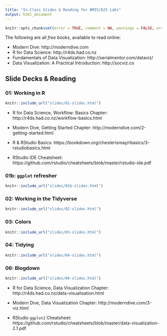 ```yaml
---
title: "In-Class Slides & Reading for BMI5/625 Labs"
output: html_document
---
```


```r
knitr::opts_chunk$set(error = TRUE, comment = NA, warnings = FALSE, errors = FALSE, messages = FALSE, tidy = FALSE, echo = FALSE)
```

The following are all *free* books, available to read online:

- Modern Dive: http://moderndive.com
- R for Data Science: http://r4ds.had.co.nz
- Fundamentals of Data Visualization: http://serialmentor.com/dataviz/
- Data Visualization: A Practical Introduction: http://socviz.co

## Slide Decks & Reading {.tabset}

### 01: Working in R

```r
knitr::include_url("slides/01-slides.html")
```

- R for Data Science, Workflow: Basics Chapter: http://r4ds.had.co.nz/workflow-basics.html

- Modern Dive, Getting Started Chapter: http://moderndive.com/2-getting-started.html

- R & RStudio Basics: https://bookdown.org/chesterismay/rbasics/3-rstudiobasics.html

- RStudio IDE Cheatsheet: https://github.com/rstudio/cheatsheets/blob/master/rstudio-ide.pdf

### 01b: `ggplot` refresher

```r
knitr::include_url("slides/01b-slides.html")
```


### 02: Working in the Tidyverse

```r
knitr::include_url("slides/02-slides.html")
```

### 03: Colors

```r
knitr::include_url("slides/03-slides.html")
```

### 04: Tidying
```r
knitr::include_url("slides/04-slides.html")
```

### 06: Blogdown
```r
knitr::include_url("slides/06-slides.html")
```


- R for Data Science, Data Visualization Chapter: http://r4ds.had.co.nz/data-visualisation.html

- Modern Dive, Data Visualization Chapter: http://moderndive.com/3-viz.html

- RStudio `ggplot2` Cheatsheet: https://github.com/rstudio/cheatsheets/blob/master/data-visualization-2.1.pdf